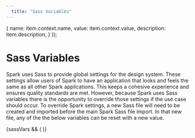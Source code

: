 ```yaml
---
  title: "Sass Variables"
---
```


  {
    name: item.context.name,
    value: item.context.value,
    description: item.description,
  }
));

# Sass Variables

Spark uses Sass to provide global settings for the design system.
These settings allow users of Spark to have an application
that looks and feels the same as all other Spark applications.
This keeps a cohesive experience and ensures quality standards
are met. However, because Spark uses Sass variables
there is the opportunity to override those settings
if the use case should occur. To override Spark settings,
a new Sass file will need to be created and imported before the main Spark
Sass file import. In that new file, any of the the below variables
can be reset with a new value.

<div className="sprk-o-Box">
  {sassVars && (
    <SprkTable
      additionalTableClasses="
        docs-b-Table--left-align-last
        sprk-b-Table--spacing-medium
        sprk-b-Table--striped-even
        sprk-u-TextAlign--right
      "
      columns={[{
          name: 'name',
          header: 'Variable',
        },
        {
          name: 'value',
          header: 'Default Value',
        },
        {
          name: 'description',
          header: 'Description',
        }]
      }
      rows={sassVars}
    />
  )}
</div>
